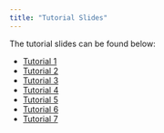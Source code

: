 ```yaml
---
title: "Tutorial Slides"
---
```


The tutorial slides can be found below:

- [Tutorial 1](tutorials/tutorial1/tutorial1.qmd)
- [Tutorial 2](tutorials/tutorial2/tutorial2.qmd)
- [Tutorial 3](tutorials/tutorial3/tutorial3.qmd)
- [Tutorial 4](tutorials/tutorial4/tutorial4.qmd)
- [Tutorial 5](tutorials/tutorial5/tutorial5.qmd)
- [Tutorial 6](tutorials/tutorial6/tutorial6.qmd)
- [Tutorial 7](tutorials/tutorial7/tutorial7.qmd)
